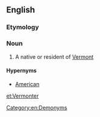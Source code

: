 ==English==

===Etymology===
{{suffix|Vermont|er}}

===Noun===
{{en-noun}}

# A native or resident of [[Vermont]]

====Hypernyms====
*[[American]]

[[Category:en:Demonyms]]

[[et:Vermonter]]